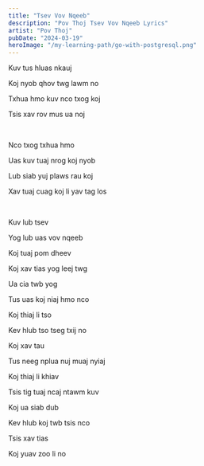 ```yaml
---
title: "Tsev Vov Nqeeb"
description: "Pov Thoj Tsev Vov Nqeeb Lyrics"
artist: "Pov Thoj"
pubDate: "2024-03-19"
heroImage: "/my-learning-path/go-with-postgresql.png"
---
```


Kuv tus hluas nkauj

Koj nyob qhov twg lawm no

Txhua hmo kuv nco txog koj

Tsis xav rov mus ua noj

<br />

Nco txog txhua hmo

Uas kuv tuaj nrog koj nyob

Lub siab yuj plaws rau koj

Xav tuaj cuag koj li yav tag los

<br />

Kuv lub tsev

Yog lub uas vov nqeeb

Koj tuaj pom dheev

Koj xav tias yog leej twg

Ua cia twb yog

Tus uas koj niaj hmo nco

Koj thiaj li tso

Kev hlub tso tseg txij no

Koj xav tau

Tus neeg nplua nuj muaj nyiaj

Koj thiaj li khiav

Tsis tig tuaj ncaj ntawm kuv

Koj ua siab dub

Kev hlub koj twb tsis nco

Tsis xav tias

Koj yuav zoo li no
